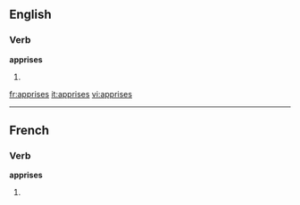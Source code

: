 
==English==

===Verb===
'''apprises'''

# {{third-person singular of|[[apprise]]}}

[[fr:apprises]]
[[it:apprises]]
[[vi:apprises]]

----
==French==

===Verb===
'''apprises''' {{f|p}}

# {{feminine plural past participle of|apprendre|lang=French}}

{{rfc-auto}}